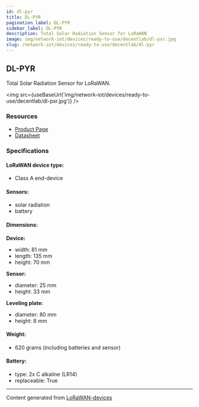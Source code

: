 ```yaml
---
id: dl-pyr
title: DL-PYR
pagination_label: DL-PYR
sidebar_label: DL-PYR
description: Total Solar Radiation Sensor for LoRaWAN
image: img/network-iot/devices/ready-to-use/decentlab/dl-pxr.jpg
slug: /network-iot/devices/ready-to-use/decentlab/dl-pyr
---
```



<LegacyContentBanner />

## DL-PYR

Total Solar Radiation Sensor for LoRaWAN.

<img src={useBaseUrl('img/network-iot/devices/ready-to-use/decentlab/dl-pxr.jpg')} />

### Resources

- [Product Page](https://www.decentlab.com/products/total-solar-radiation-sensor-for-lorawan)
- [Datasheet](https://cdn.decentlab.com/download/datasheets/Decentlab-DL-PYR-datasheet.pdf)

### Specifications

#### LoRaWAN device type:

- Class A end-device

#### Sensors:

- solar radiation
- battery

#### Dimensions:

**Device:**

- width: 81 mm
- length: 135 mm
- height: 70 mm

**Sensor:**

- diameter: 25 mm
- height: 33 mm

**Leveling plate:**

- diameter: 80 mm
- height: 8 mm

#### Weight:

- 620 grams (including batteries and sensor)

#### Battery:

- type: 2x C alkaline (LR14)
- replaceable: True

---

Content generated from [LoRaWAN-devices](https://github.com/TheThingsNetwork/lorawan-devices)
